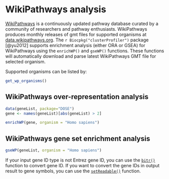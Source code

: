 # WikiPathways analysis


[WikiPathways](https://www.wikipathways.org) is a continuously updated pathway database curated by a community of researchers and pathway enthusiasts. WikiPathways produces monthly releases of gmt files for supported organisms at [data.wikipathways.org](http://data.wikipathways.org/current/gmt/). The `r Biocpkg("clusterProfiler")` package [@yu2012] supports enrichment analysis (either ORA or GSEA) for WikiPathways using the `enrichWP()` and `gseWP()` functions. These functions will automatically download and parse latest WikiPathways GMT file for selected organism.


Supported organisms can be listed by:

```r
get_wp_organisms()
```


<!--


Download the appropriate gmt file and then generate `TERM2GENE` and `TERM2NAME` to use `enricher()` and `GSEA()` functions. 

Use can download wikiPathways manually:

```r
###################################
# download file manually
# 1. visit the website, http://data.wikipathways.org/current/gmt/, to get the url
# 2. use the following code to download it
####################################
url <- "http://data.wikipathways.org/current/gmt/wikipathways-20200810-gmt-Homo_sapiens.gmt"
wpgmtfile <- "wikiPathways-HS.gmt"
download.file(url, destfile = wpgmtfile)
```

As an alternative to manually downloading gmt files, install the `r Biocpkg("rWikiPathways")` to gain scripting access to the latest gmt files using the `downloadPathwayArchive()` function.


```r
## supported organisms can be accessed via the following command:
## rWikiPathways::listOrganisms()

wpgmtfile <- rWikiPathways::downloadPathwayArchive(organism="Homo sapiens", format = "gmt")
```

Once the GMT file was downloaded, we can use `read.gmt.wp()` to parse it. Note that the `read.gmt.wp()` function is designed for WikiPathways GMT file. For ordinary GMT file, please use the `read.gmt()` function.

```r
wp2gene <- read.gmt.wp(wpgmtfile)
#TERM2GENE
wpid2gene <- wp2gene %>% dplyr::select(wpid, gene) 
#TERM2NAME
wpid2name <- wp2gene %>% dplyr::select(wpid, name) 

ewp <- enricher(gene, TERM2GENE = wpid2gene, TERM2NAME = wpid2name)
head(ewp)

ewp2 <- GSEA(geneList, TERM2GENE = wpid2gene, TERM2NAME = wpid2name, verbose=FALSE)
head(ewp2)
```
-->


## WikiPathways over-representation analysis {#clusterprofiler-wikipathway-ora}

```r
data(geneList, package="DOSE")
gene <- names(geneList)[abs(geneList) > 2]

enrichWP(gene, organism = "Homo sapiens") 
```

## WikiPathways gene set enrichment analysis {#clusterprofiler-wikipathway-gsea}


```r
gseWP(geneList, organism = "Homo sapiens")
```


If your input gene ID type is not Entrez gene ID, you can use the [`bitr()`](#bitr) function to convert gene ID. If you want to convert the gene IDs in output result to gene symbols, you can use the [`setReadable()`](#setReadable) function.




